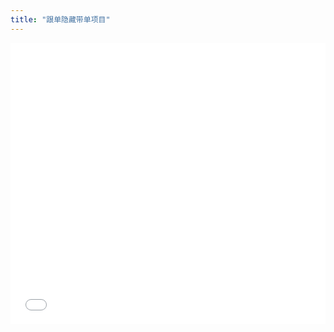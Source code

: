 ```yaml
---
title: "跟单隐藏带单项目"
---
```


<iframe src="//player.bilibili.com/player.html?isOutside=true&aid=115096718150885&bvid=BV1eMekz2Ea1&cid=31964201658&p=1&autoplay=0"
        scrolling="no" border="0" frameborder="no" framespacing="0" allowfullscreen="true" width="100%" height="450px" />

<Steps>
  <Step title="选择交易员">
    ![Bn5 Pn](/images/copyapes/bn5.png)

    首先确保你选择的是公域带单员，地址栏中的**4286585043378852352**为该交易员ID

    跟单私域带单，需要先用自己的账号在交易所进行跟单，用于获取仓位信息，之后再使用[Cookie跟单](copyapes/vip/cookie)功能进行跟单。
  </Step>
  <Step title="判断该交易员是否隐藏仓位">
    ![Bn6 Pn](/images/copyapes/bn6.png)

    如果看到以上提示，则说明交易员隐藏了仓位信息，需要使用隐藏仓位跟单模式进行跟单。该模式有2分钟交易所系统延迟。如想0延迟，需要先用自己的账号在交易所进行跟单，用于获取仓位信息，之后再使用[Cookie跟单](copyapes/vip/cookie)功能进行跟单。
  </Step>
  <Step title="创建跟单任务">
    点击创建跟单，选择币安交易所、隐藏实盘，填写交易员ID

    ![Bn7 Pn](/images/copyapes/bn7.png)
  </Step>
</Steps>